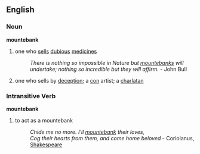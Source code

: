 == English ==

=== Noun ===
'''mountebank'''
# one who [[sell]]s [[dubious]] [[medicine]]s
#: ''There is nothing so impossible in Nature but [[mountebank]]s will undertake; nothing so incredible but they will affirm.'' - John Bull
# one who sells by [[deception]]; a [[con]] artist; a [[charlatan]]

=== Intransitive Verb ===
'''mountebank'''
# to act as a mountebank
#: ''Chide me no more. I'll [[mountebank]] their loves,<br>Cog their hearts from them, and come home beloved'' - Coriolanus, [[Shakespeare]]